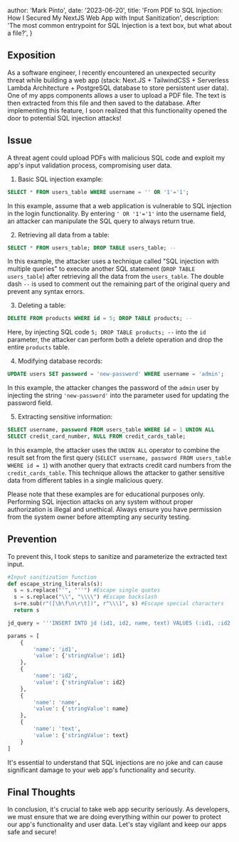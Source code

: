 
  author: 'Mark Pinto',
  date: '2023-06-20',
  title: 'From PDF to SQL Injection: How I Secured My NextJS Web App with Input Sanitization',
  description:
    'The most common entrypoint for SQL Injection is a text box, but what about a file?',
}



## Exposition

As a software engineer, I recently encountered an unexpected security threat while building a web app (stack: Next.JS + TailwindCSS + Serverless Lambda Architecture + PostgreSQL database to store persistent user data). One of my apps components allows a user to upload a PDF file. The text is then extracted from this file and then saved to the database. After implementing this feature, I soon realized that this functionality opened the door to potential SQL injection attacks!

## Issue
A threat agent could upload PDFs with malicious SQL code and exploit my app's input validation process, compromising user data.

1. Basic SQL injection example:
```SQL
SELECT * FROM users_table WHERE username = '' OR '1'='1';
```
In this example, assume that a web application is vulnerable to SQL injection in the login functionality. By entering `' OR '1'='1'` into the username field, an attacker can manipulate the SQL query to always return true.


2. Retrieving all data from a table:
```SQL
SELECT * FROM users_table; DROP TABLE users_table; --
```
In this example, the attacker uses a technique called "SQL injection with multiple queries" to execute another SQL statement (`DROP TABLE users_table`) after retrieving all the data from the `users_table`. The double dash `--` is used to comment out the remaining part of the original query and prevent any syntax errors.

3. Deleting a table:
```SQL
DELETE FROM products WHERE id = 5; DROP TABLE products; --
```
Here, by injecting SQL code `5; DROP TABLE products; --` into the `id` parameter, the attacker can perform both a delete operation and drop the entire `products` table.

4. Modifying database records:
```SQL
UPDATE users SET password = 'new-password' WHERE username = 'admin';
```
In this example, the attacker changes the password of the `admin` user by injecting the string `'new-password'` into the parameter used for updating the password field.

5. Extracting sensitive information:
```SQL
SELECT username, password FROM users_table WHERE id = 1 UNION ALL
SELECT credit_card_number, NULL FROM credit_cards_table;
```
In this example, the attacker uses the `UNION ALL` operator to combine the result set from the first query (`SELECT username, password FROM users_table WHERE id = 1`) with another query that extracts credit card numbers from the `credit_cards_table`. This technique allows the attacker to gather sensitive data from different tables in a single malicious query.

Please note that these examples are for educational purposes only. Performing SQL injection attacks on any system without proper authorization is illegal and unethical. Always ensure you have permission from the system owner before attempting any security testing.

## Prevention
To prevent this, I took steps to sanitize and parameterize the extracted text input. 

```python
#Input sanitization function
def escape_string_literals(s):
  s = s.replace("'", "''") #Escape single quotes
  s = s.replace("\\", "\\\\") #Escape backslash
  s=re.sub(r"([\b\f\n\r\t])", r"\\\1", s) #Escape special characters
  return s
```

```python
jd_query = '''INSERT INTO jd (id1, id2, name, text) VALUES (:id1, :id2, :name, :text);'''

params = [
    {
        'name': 'id1',
        'value': {'stringValue': id1}
    },
    {
        'name': 'id2',
        'value': {'stringValue': id2}
    },
    {
        'name': 'name',
        'value': {'stringValue': name}
    },
    {
        'name': 'text',
        'value': {'stringValue': text}
    }
]
```

It's essential to understand that SQL injections are no joke and can cause significant damage to your web app's functionality and security.

## Final Thoughts
In conclusion, it's crucial to take web app security seriously. As developers, we must ensure that we are doing everything within our power to protect our app's functionality and user data. Let's stay vigilant and keep our apps safe and secure!
